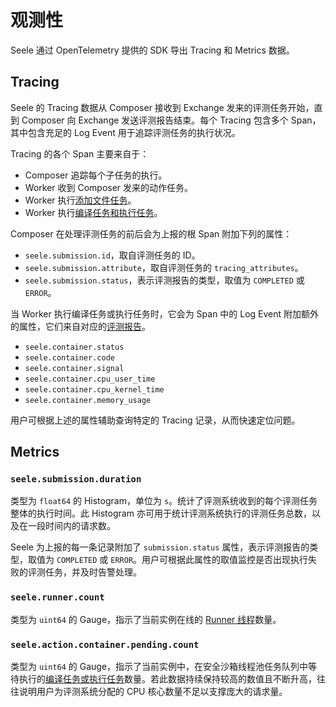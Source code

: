 # 观测性

Seele 通过 OpenTelemetry 提供的 SDK 导出 Tracing 和 Metrics 数据。

## Tracing

Seele 的 Tracing 数据从 Composer 接收到 Exchange 发来的评测任务开始，直到 Composer 向 Exchange
发送评测报告结束。每个 Tracing 包含多个 Span，其中包含充足的 Log Event 用于追踪评测任务的执行状况。

Tracing 的各个 Span 主要来自于：

- Composer 追踪每个子任务的执行。
- Worker 收到 Composer 发来的动作任务。
- Worker 执行[添加文件任务](/tasks/files)。
- Worker 执行[编译任务和执行任务](/tasks/judge)。

Composer 在处理评测任务的前后会为上报的根 Span 附加下列的属性：

- `seele.submission.id`，取自评测任务的 ID。
- `seele.submission.attribute`，取自评测任务的 `tracing_attributes`。
- `seele.submission.status`，表示评测报告的类型，取值为 `COMPLETED` 或 `ERROR`。

当 Worker 执行编译任务或执行任务时，它会为 Span 中的 Log Event 附加额外的属性，它们来自对应的[评测报告](/tasks/judge#%E8%AF%84%E6%B5%8B%E6%8A%A5%E5%91%8A)。

- `seele.container.status`
- `seele.container.code`
- `seele.container.signal`
- `seele.container.cpu_user_time`
- `seele.container.cpu_kernel_time`
- `seele.container.memory_usage`

用户可根据上述的属性辅助查询特定的 Tracing 记录，从而快速定位问题。

## Metrics

### `seele.submission.duration`

类型为 `float64` 的 Histogram，单位为 `s`。统计了评测系统收到的每个评测任务整体的执行时间。此 Histogram 亦可用于统计评测系统执行的评测任务总数，以及在一段时间内的请求数。

Seele 为上报的每一条记录附加了 `submission.status` 属性，表示评测报告的类型，取值为 `COMPLETED` 或 `ERROR`。用户可根据此属性的取值监控是否出现执行失败的评测任务，并及时告警处理。

### `seele.runner.count`

类型为 `uint64` 的 Gauge，指示了当前实例在线的 [Runner 线程](/advanced/architecture)数量。

### `seele.action.container.pending.count`

类型为 `uint64` 的 Gauge，指示了当前实例中，在安全沙箱线程池任务队列中等待执行的[编译任务或执行任务](/tasks/judge)数量。若此数据持续保持较高的数值且不断升高，往往说明用户为评测系统分配的 CPU 核心数量不足以支撑庞大的请求量。

